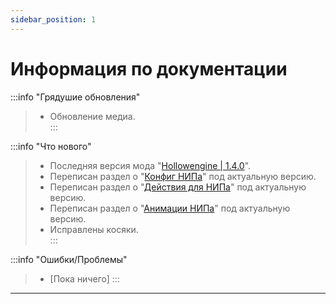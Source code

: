 ```yaml
---
sidebar_position: 1
---
```


# Информация по документации

:::info "Грядушие обновления"
> - Обновление медиа.   
:::

:::info "Что нового"
> - Последняя версия мода "[Hollowengine \|  1.4.0](https://github.com/HollowHorizon/HollowEngine/releases/tag/lasted-1.19.2)".  
> - Переписан раздел о "[Конфиг НИПа](1-Script-SE/0-NPCs/1-npc-configure.mdx)" под актуальную версию.  
> - Переписан раздел о "[Действия для НИПа](1-Script-SE/0-NPCs/2-npc-actions.mdx)" под актуальную версию.  
> - Переписан раздел о "[Анимации НИПа](1-Script-SE/0-NPCs/3-npc-animations.mdx)" под актуальную версию.  
> - Исправлены косяки.  
:::

:::info "Ошибки/Проблемы"
> - \[Пока ничего\]
:::

---